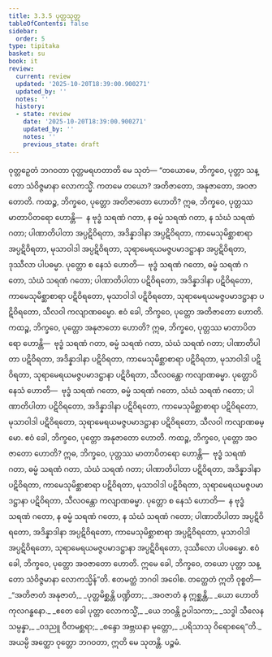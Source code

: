 ```yaml
---
title: 3.3.5 ပုတ္တသုတ္တ
tableOfContents: false
sidebar:
  order: 5
type: tipitaka
basket: su
book: it
review:
  current: review
  updated: '2025-10-20T18:39:00.900271'
  updated_by: ''
  notes: ''
  history:
  - state: review
    date: '2025-10-20T18:39:00.900271'
    updated_by: ''
    notes: ''
    previous_state: draft
---
```



<DynamicBreadcrumb />


<ReviewStatus review={frontmatter.review} showDetails={true} />

<HypothesisAnnotation frontmatter={frontmatter} />

<Division number="74" book="it" e="ch" v="18" p="238">

<Paragraph number="478" book="it">
ဝုတ္တဉှေတံ ဘဂဝတာ ဝုတ္တမရဟတာတိ မေ သုတံ—
</Paragraph>

<Paragraph number="479" book="it">
“တယောမေ, ဘိက္ခဝေ, ပုတ္တာ သန္တော သံဝိဇ္ဇမာနာ လောကသ္မိံ. ကတမေ တယော? အတိဇာတော, အနုဇာတော, အဝဇာတောတိ.
</Paragraph>

<Paragraph number="480" book="it">
ကထဉ္စ, ဘိက္ခဝေ, ပုတ္တော အတိဇာတော ဟောတိ? ဣဓ, ဘိက္ခဝေ, ပုတ္တဿ မာတာပိတရော ဟောန္တိ—  န ဗုဒ္ဓံ သရဏံ ဂတာ, န ဓမ္မံ သရဏံ ဂတာ, န သံဃံ သရဏံ ဂတာ; ပါဏာတိပါတာ အပ္ပဋိဝိရတာ, အဒိန္နာဒါနာ အပ္ပဋိဝိရတာ, ကာမေသုမိစ္ဆာစာရာ အပ္ပဋိဝိရတာ, မုသာဝါဒါ အပ္ပဋိဝိရတာ, သုရာမေရယမဇ္ဇပမာဒဋ္ဌာနာ အပ္ပဋိဝိရတာ, ဒုဿီလာ ပါပဓမ္မာ. ပုတ္တော စ နေသံ ဟောတိ—  ဗုဒ္ဓံ သရဏံ ဂတော, ဓမ္မံ သရဏံ ဂတော, သံဃံ သရဏံ ဂတော; ပါဏာတိပါတာ ပဋိဝိရတော, အဒိန္နာဒါနာ ပဋိဝိရတော, ကာမေသုမိစ္ဆာစာရာ ပဋိဝိရတော, မုသာဝါဒါ ပဋိဝိရတော, သုရာမေရယမဇ္ဇပမာဒဋ္ဌာနာ ပဋိဝိရတော, သီလဝါ ကလျာဏဓမ္မော. ဧဝံ ခေါ, ဘိက္ခဝေ, ပုတ္တော အတိဇာတော ဟောတိ.
</Paragraph>

<Paragraph number="481" book="it">
ကထဉ္စ, ဘိက္ခဝေ, ပုတ္တော အနုဇာတော ဟောတိ? ဣဓ, ဘိက္ခဝေ, ပုတ္တဿ မာတာပိတရော ဟောန္တိ—  ဗုဒ္ဓံ သရဏံ ဂတာ, ဓမ္မံ သရဏံ ဂတာ, သံဃံ သရဏံ ဂတာ; ပါဏာတိပါတာ ပဋိဝိရတာ, အဒိန္နာဒါနာ ပဋိဝိရတာ, ကာမေသုမိစ္ဆာစာရာ ပဋိဝိရတာ, မုသာဝါဒါ ပဋိဝိရတာ, သုရာမေရယမဇ္ဇပမာဒဋ္ဌာနာ ပဋိဝိရတာ, သီလဝန္တော ကလျာဏဓမ္မာ. ပုတ္တောပိ နေသံ ဟောတိ—  ဗုဒ္ဓံ သရဏံ ဂတော, ဓမ္မံ သရဏံ ဂတော, သံဃံ သရဏံ ဂတော; ပါဏာတိပါတာ ပဋိဝိရတော, အဒိန္နာဒါနာ ပဋိဝိရတော, ကာမေသုမိစ္ဆာစာရာ ပဋိဝိရတော, မုသာဝါဒါ ပဋိဝိရတော, သုရာမေရယမဇ္ဇပမာဒဋ္ဌာနာ ပဋိဝိရတော, သီလဝါ ကလျာဏဓမ္မော. ဧဝံ ခေါ, ဘိက္ခဝေ, ပုတ္တော အနုဇာတော ဟောတိ.
</Paragraph>

<Paragraph number="482" book="it">
ကထဉ္စ, ဘိက္ခဝေ, ပုတ္တော အဝဇာတော ဟောတိ? ဣဓ, ဘိက္ခဝေ, ပုတ္တဿ မာတာပိတရော ဟောန္တိ—  ဗုဒ္ဓံ သရဏံ ဂတာ, ဓမ္မံ သရဏံ ဂတာ, သံဃံ သရဏံ ဂတာ; ပါဏာတိပါတာ ပဋိဝိရတာ, အဒိန္နာဒါနာ ပဋိဝိရတာ, ကာမေသုမိစ္ဆာစာရာ ပဋိဝိရတာ, မုသာဝါဒါ ပဋိဝိရတာ, သုရာမေရယမဇ္ဇပမာဒဋ္ဌာနာ ပဋိဝိရတာ, သီလဝန္တော ကလျာဏဓမ္မာ. ပုတ္တော စ နေသံ ဟောတိ—  န ဗုဒ္ဓံ သရဏံ ဂတော, န ဓမ္မံ သရဏံ ဂတော, န သံဃံ သရဏံ ဂတော; ပါဏာတိပါတာ အပ္ပဋိဝိရတော, အဒိန္နာဒါနာ အပ္ပဋိဝိရတော, ကာမေသုမိစ္ဆာစာရာ အပ္ပဋိဝိရတော, မုသာဝါဒါ အပ္ပဋိဝိရတော, သုရာမေရယမဇ္ဇပမာဒဋ္ဌာနာ အပ္ပဋိဝိရတော, ဒုဿီလော ပါပဓမ္မော. ဧဝံ ခေါ, ဘိက္ခဝေ, ပုတ္တော အဝဇာတော ဟောတိ. ဣမေ ခေါ, ဘိက္ခဝေ, တယော ပုတ္တာ သန္တော သံဝိဇ္ဇမာနာ လောကသ္မိန်”တိ. ဧတမတ္ထံ ဘဂဝါ အဝေါစ. တတ္ထေတံ ဣတိ ဝုစ္စတိ—
</Paragraph>

<Paragraph number="483" type="verses" book="it">
_“အတိဇာတံ အနုဇာတံ,_  
_ပုတ္တမိစ္ဆန္တိ ပဏ္ဍိတာ;_  
_အဝဇာတံ န ဣစ္ဆန္တိ,_  
_ယော ဟောတိ ကုလဂန္ဓနော._  

</Paragraph>

<Paragraph number="484" type="verses" book="it">
_ဧတေ ခေါ ပုတ္တာ လောကသ္မိံ,_  
_ယေ ဘဝန္တိ ဥပါသကာ;_  
_သဒ္ဓါ သီလေန သမ္ပန္နာ,_  
_ဝဒညူ ဝီတမစ္ဆရာ;_  
_စန္ဒော အဗ္ဘဃနာ မုတ္တော,_  
_ပရိသာသု ဝိရောစရေ”တိ._  

</Paragraph>

<Paragraph number="485" book="it">
အယမ္ပိ အတ္ထော ဝုတ္တော ဘဂဝတာ, ဣတိ မေ သုတန္တိ.

</Paragraph>
</Division>

<Paragraph number="486" type="center" book="it">
ပဉ္စမံ.
</Paragraph>